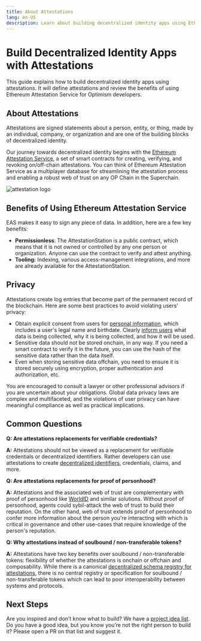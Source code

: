 ```yaml
---
title: About Attestations
lang: en-US
description: Learn about building decentralized identity apps using Ethereum Attestation Service.
---
```



# Build Decentralized Identity Apps with Attestations

This guide explains how to build decentralized identity apps using attestations.
It will define attestations and review the benefits of using Ethereum Attestation Service for Optimism developers.

## About Attestations

Attestations are signed statements about a person, entity, or thing, made by an individual, company, or organization and are one of the building blocks of decentralized identity.

Our journey towards decentralized identity begins with the [Ethereum Attestation Service](https://optimism-goerli.easscan.org/), a set of smart contracts for creating, verifying, and revoking on/off-chain attestations.
You can think of Ethereum Attestation Service as a multiplayer database for streamlining the attestation process and enabling a robust web of trust on any OP Chain in the Superchain.

![attestation logo](public/img/op-mainnet/identity/atst-logo.png)

## Benefits of Using Ethereum Attestation Service

EAS makes it easy to sign any piece of data. In addition, here are a few key benefits:

*   **Permissionless**: The AttestationStation is a public contract, which means that it is not owned or controlled by any one person or organization. Anyone can use the contract to verify and attest anything.
*   **Tooling:** Indexing, various access-management integrations, and more are already available for the AttestationStation.

## Privacy

Attestations create log entries that become part of the permanent record of the blockchain.
Here are some best practices to avoid violating users’ privacy:

*   Obtain explicit consent from users for [personal information](https://csrc.nist.gov/glossary/term/PII), which includes a user's legal name and birthdate.
    Clearly [inform users](https://ico.org.uk/for-organisations/uk-gdpr-guidance-and-resources/personal-information-what-is-it/what-is-personal-information-a-guide/) what data is being collected, why it is being collected, and how it will be used.
*   Sensitive data should not be stored onchain, in any way.
    If you need a smart contract to verify it in the future, you can use the hash of the sensitive data rather than the data itself.
*   Even when storing sensitive data offchain, you need to ensure it is stored securely using encryption, proper authentication and authorization, etc.

<Callout type="warning">
  You are encouraged to consult a lawyer or other professional advisors if you are uncertain about your obligations.
  Global data privacy laws are complex and multifaceted, and the violations of user privacy can have meaningful compliance as well as practical implications.
</Callout>

## Common Questions

**Q: Are attestations replacements for verifiable credentials?**

**A:** Attestations should not be viewed as a replacement for verifiable credentials or decentralized identifiers. Rather developers can use attestations to create [decentralized identifiers](https://www.w3.org/TR/did-core/), credentials, claims, and more.

**Q: Are attestations replacements for proof of personhood?**

**A:** Attestations and the associated web of trust are complementary with proof of personhood like [WorldID](https://worldcoin.org/blog/announcements/worldcoin-commits-optimism-superchain-vision-ahead-mainnet-launch) and similar solutions. Without proof of personhood, agents could sybil-attack the web of trust to build their reputation. On the other hand, web of trust extends proof of personhood to confer more information about the person you're interacting with which is critical in governance and other use-cases that require knowledge of the person's reputation.

**Q: Why attestations instead of soulbound / non-transferable tokens?**

**A:** Attestations have two key benefits over soulbound / non-transferable tokens: flexibility of whether the attestations is onchain or offchain and composability. While there is a canonical [decentralized schema registry for attestations](https://optimism-goerli-bedrock.easscan.org/schemas), there is no central registry or specification for soulbound / non-transferable tokens which can lead to poor interoperability between systems and protocols.

## Next Steps

Are you inspired and don’t know what to build? We have a [project idea list](https://optimism.io/ideas).
Do you have a good idea, but you know you’re not the right person to build it? Please open a PR on that list and suggest it.
